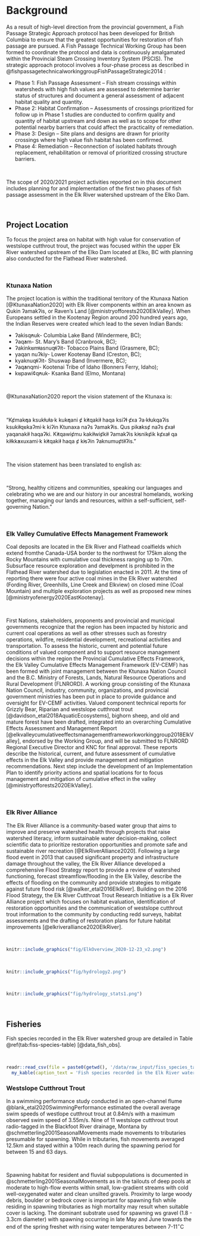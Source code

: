 # Background

As a result of high-level direction from the provincial government, a Fish Passage Strategic Approach protocol has been developed for British Columbia to ensure that the greatest opportunities for restoration of fish passage are pursued.  A Fish Passage Technical Working Group has been formed to coordinate the protocol and data is continuously amalgamated within the Provincial Steam Crossing Inventory System (PSCIS).  The strategic approach protocol involves a four-phase process as described in @fishpassagetechnicalworkinggroupFishPassageStrategic2014 :

 * Phase 1: Fish Passage Assessment – Fish stream crossings within watersheds with high fish values are assessed to determine barrier status of structures and document a general assessment of adjacent habitat quality and quantity.
 * Phase 2: Habitat Confirmation – Assessments of crossings prioritized for follow up in Phase 1 studies are conducted to confirm quality and quantity of habitat upstream and down as well as to scope for other potential nearby barriers that could affect the practicality of remediation.
 * Phase 3: Design – Site plans and designs are drawn for priority crossings where high value fish habitat has been confirmed. 
 * Phase 4: Remediation – Reconnection of isolated habitats through replacement, rehabilitation or removal of prioritized crossing structure barriers. 
 
  
 <br>
 
The scope of 2020/2021 project activities reported on in this document includes planning for and implementation of the first two phases of fish passage assessment in the Elk River watershed upstream of the Elko Dam.

<br>

## Project Location

To focus the project area on habitat with high value for conservation of westslope cutthrout trout, the project was focused within the upper Elk River watershed upstream of the Elko Dam located at Elko, BC with planning also conducted for the Flathead River watershed.  


<br>

### Ktunaxa Nation

The project location is within the traditional territory of the Ktunaxa Nation [@KtunaxaNation2020] with Elk River components within an area known as Qukin ʔamakʔis, or Raven’s Land [@ministryofforests2020ElkValley]. When Europeans settled in the Kootenay Region around 200 hundred years ago, the Indian Reserves were created which lead to the seven Indian Bands:

 * ʔakisq̓nuk- Columbia Lake Band (Windermere, BC);
 * ʔaq̓am- St. Mary's Band (Cranbrook, BC);
 * ʔakink̓umǂasnuqǂiʔit- Tobacco Plains Band (Grasmere, BC);
 * yaqan nuʔkiy- Lower Kootenay Band (Creston, BC);
 * kyaknuqǂiʔit- Shuswap Band (Invermere, BC);
 * ʔaq̓anqmi- Kootenai Tribe of Idaho (Bonners Ferry, Idaho);
 * k̓upawi¢q̓nuk- Ksanka Band (Elmo, Montana)

<br>

@KtunaxaNation2020 report the vision statement of the Ktunaxa is:

<br>

"Kȼmak̓qa ksukⱡuⱡa·k kuk̓qani ȼ k̓itqakiⱡ haqa ksiʔⱡ ȼxa ʔa·kⱡukqaʔis ksukiⱡq̓ukaʔmi·k kiʔin Ktunaxa naʔs ʔamak̓ʔis. Qus pik̓aksȼ naʔs ȼxaⱡ yaqanakiⱡ haqaʔki. K̓itqawiȼmu kakiⱡwiȼkiⱡ ʔamakʔis k̓isnikȼik kȼxaⱡ qa kiⱡkk̓axuxami·k k̓itqakiⱡ haqa ȼ k̓isʔin ʔaknumuȼtiⱡʔis."

<br>

The vision statement has been translated to english as:

<br>

"Strong, healthy citizens and communities, speaking our languages and celebrating who we are and our history in our ancestral homelands, working together, managing our lands and resources, within a self-sufficient, self-governing Nation."


<br>

### Elk Valley Cumulative Effects Management Framework

Coal deposits are located in the Elk River and Flathead coalfields which extend fromthe Canada-USA border to the northwest for 175km along the Rocky Mountains with cumulative coal thickness ranging up to 70m. Subsurface resource exploration and develpment is prohibited in the Flathead River watershed due to legislation enacted in 2011.  At the time of reporting there were four active coal mines in the Elk River watershed (Fording River, Greenhills, Line Creek and Elkview) on closed mine (Coal Mountain) and multiple exploration projects as well as proposed new mines [@ministryofenergy2020EastKootenay].

<br>

First Nations, stakeholders, proponents and provincial and municipal governments recognize that the region has been impacted by historic and current coal operations as well as other stresses such as forestry operations, wildfire, residential development, recreational activities and transportation.  To assess the historic, current and potential future conditions of valued component and to support resource management decisions within the region the Provincial Cumulative Effects Framework, the Elk Valley Cumulative Effects Management Framework (EV-CEMF) has been formed with  joint management between the Ktunaxa Nation Council and the B.C. Ministry of Forests, Lands, Natural Resource Operations and Rural Development (FLNRORD). A working group consisting of the Ktunaxa Nation Council, industry, community, organizations, and provincial government ministries has been put in place to provide guidance and oversight for EV-CEMF activities.  Valued component technical reports for Grizzly Bear, Riparian and westslope cutthroat trout [@davidson_etal2018AquaticEcosystems], bighorn sheep, and old and mature forest have been drafted, integrated into an overarching Cumulative Effects Assessment and Management Report [@elkvalleycumulativeeffectsmanagementframeworkworkinggroup2018ElkValley], endorsed by the Working Group, and will be submitted to FLNRORD Regional Executive Director and KNC for final approval. These reports describe the historical, current, and future assessment of cumulative effects in the Elk Valley and provide management and mitigation recommendations. Next step include the development of an Implementation Plan to identify priority actions and spatial locations for to focus management and mitigation of cumulative effect in the valley [@ministryofforests2020ElkValley].

<br>


### Elk River Alliance

The Elk River Alliance is a community-based water group that aims to improve and preserve watershed health through projects that raise watershed literacy, inform sustainable water decision-making, collect scientific data to prioritize restoration opportunities and promote safe and sustainable river recreation [@ElkRiverAlliance2020]. Following a large flood event in 2013 that caused significant property and infrastructure damage throughout the valley, the Elk River Alliance developed a comprehensive Flood Strategy report to provide a review of watershed functioning, forecast streamflow/flooding in the Elk Valley, describe the effects of flooding on the community and provide strategies to mitigate against future flood risk [@walker_etal2016ElkRiver]. Building on the 2016 Flood Strategy, the Elk River Cutthroat Trout Research Initiative is a Elk River Alliance project which focuses on habitat evaluation, identification of restoration opportunities and the communication of westslope cutthrout trout information to the community by conducting redd surveys, habitat assessments and the drafting of restoration plans for future habitat improvements [@elkriveralliance2020ElkRiver]. 

<br>


```r
knitr::include_graphics("fig/ElkOverview_2020-12-23_v2.png")
```

<br>

```r
knitr::include_graphics("fig/hydrology2.png")
```

<br>

```r
knitr::include_graphics("fig/hydrology_stats1.png")
```

<br>

## Fisheries

Fish species recorded in the Elk River watershed group are detailed in Table \@ref(tab:fiss-species-table) [@data_fish_obs].

<br>

```r
readr::read_csv(file = paste0(getwd(), '/data/raw_input/fiss_species_table.csv')) %>% 
  my_kable(caption_text = 'Fish species recorded in the Elk River watershed group.')


```


### Westslope Cutthrout Trout

In a swimming performance study conducted in an open-channel flume @blank_etal2020SwimmingPerformance estimated the overall average swim speeds of westlope cutthrout trout at 0.84m/s with a maximum observed swim speed of 3.55m/s. Nine of 11 westslope cutthrout trout radio-tagged in the Blackfoot River drainage, Montana by @schmetterling2001SeasonalMovements made movements to tributaries presumable for spawning. While in tributaries, fish movements averaged 12.5km and stayed within a 100m reach during the spawning period for between 15 and 63 days.

<br>

Spawning habitat for resident and fluvial subpopulations is documented in @schmetterling2001SeasonalMovements as in the tailouts of deep pools at moderate to high-flow events within small, low-gradient streams with cold well-oxygenated water and clean unsilted gravels. Proximity to large woody debris, boulder or bedrock cover is important for spawning fish while residing in spawning tributaries as high mortality may result when suitable cover is lacking.  The dominant substrate used for spawning ws gravel (1.8 - 3.3cm diameter) with spawning occurring in late May and June towards the end of the spring freshet with rising water temperatures between 7-11$^\circ$C

<br>

  
